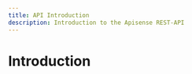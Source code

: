 ---
title: API Introduction
description: Introduction to the Apisense REST-API
---

# Introduction

